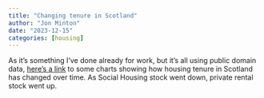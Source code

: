 ```yaml
---
title: "Changing tenure in Scotland"
author: "Jon Minton"
date: "2023-12-15"
categories: [housing]
---
```


As it's something I've done already for work, but it's all using public domain data, [here's a link](https://rpubs.com/JonMinton/scottish-tenure-trends) to some charts showing how housing tenure in Scotland has changed over time. As Social Housing stock went down, private rental stock went up. 

